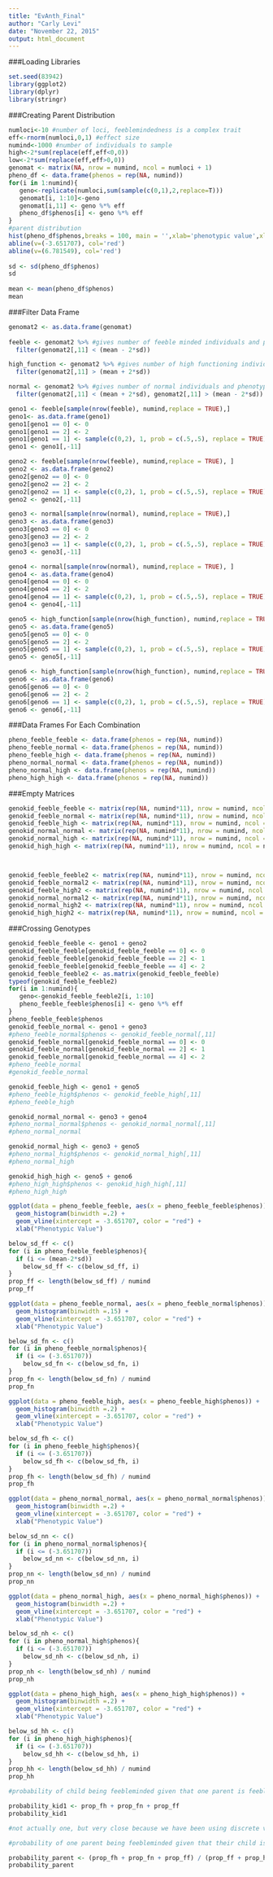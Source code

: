 ```yaml
---
title: "EvAnth_Final"
author: "Carly Levi"
date: "November 22, 2015"
output: html_document
---
```

###Loading Libraries
```r
set.seed(83942)
library(ggplot2)
library(dplyr)
library(stringr)
```
 
###Creating Parent Distribution
```r
numloci<-10 #number of loci, feeblemindedness is a complex trait
eff<-rnorm(numloci,0,1) #effect size
numind<-1000 #number of individuals to sample
high<-2*sum(replace(eff,eff<0,0))
low<-2*sum(replace(eff,eff>0,0))
genomat <- matrix(NA, nrow = numind, ncol = numloci + 1)
pheno_df <- data.frame(phenos = rep(NA, numind))
for(i in 1:numind){
   geno<-replicate(numloci,sum(sample(c(0,1),2,replace=T)))
   genomat[i, 1:10]<-geno
   genomat[i,11] <- geno %*% eff
   pheno_df$phenos[i] <- geno %*% eff
}
#parent distribution
hist(pheno_df$phenos,breaks = 100, main = '',xlab='phenotypic value',xlim=c(low-0.5,high+0.5))
abline(v=(-3.651707), col='red')
abline(v=(6.781549), col='red')
 
sd <- sd(pheno_df$phenos)
sd
 
mean <- mean(pheno_df$phenos)
mean
```

###Filter Data Frame
```r
genomat2 <- as.data.frame(genomat)
 
feeble <- genomat2 %>% #gives number of feeble minded individuals and phenotype
  filter(genomat2[,11] < (mean - 2*sd))

high_function <- genomat2 %>% #gives number of high functioning individuals and phenotype
  filter(genomat2[,11] > (mean + 2*sd))

normal <- genomat2 %>% #gives number of normal individuals and phenotype
  filter(genomat2[,11] < (mean + 2*sd), genomat2[,11] > (mean - 2*sd))
```
 
```r
geno1 <- feeble[sample(nrow(feeble), numind,replace = TRUE),]
geno1<- as.data.frame(geno1)
geno1[geno1 == 0] <- 0
geno1[geno1 == 2] <- 2
geno1[geno1 == 1] <- sample(c(0,2), 1, prob = c(.5,.5), replace = TRUE)
geno1 <- geno1[,-11]

geno2 <- feeble[sample(nrow(feeble), numind,replace = TRUE), ]
geno2 <- as.data.frame(geno2)
geno2[geno2 == 0] <- 0
geno2[geno2 == 2] <- 2
geno2[geno2 == 1] <- sample(c(0,2), 1, prob = c(.5,.5), replace = TRUE)
geno2 <- geno2[,-11]

geno3 <- normal[sample(nrow(normal), numind,replace = TRUE),]
geno3 <- as.data.frame(geno3)
geno3[geno3 == 0] <- 0
geno3[geno3 == 2] <- 2
geno3[geno3 == 1] <- sample(c(0,2), 1, prob = c(.5,.5), replace = TRUE)
geno3 <- geno3[,-11]

geno4 <- normal[sample(nrow(normal), numind,replace = TRUE), ]
geno4 <- as.data.frame(geno4)
geno4[geno4 == 0] <- 0
geno4[geno4 == 2] <- 2
geno4[geno4 == 1] <- sample(c(0,2), 1, prob = c(.5,.5), replace = TRUE)
geno4 <- geno4[,-11]

geno5 <- high_function[sample(nrow(high_function), numind,replace = TRUE),]
geno5 <- as.data.frame(geno5)
geno5[geno5 == 0] <- 0
geno5[geno5 == 2] <- 2
geno5[geno5 == 1] <- sample(c(0,2), 1, prob = c(.5,.5), replace = TRUE)
geno5 <- geno5[,-11]

geno6 <- high_function[sample(nrow(high_function), numind,replace = TRUE), ]
geno6 <- as.data.frame(geno6)
geno6[geno6 == 0] <- 0
geno6[geno6 == 2] <- 2
geno6[geno6 == 1] <- sample(c(0,2), 1, prob = c(.5,.5), replace = TRUE)
geno6 <- geno6[,-11]
```

###Data Frames For Each Combination
```r
pheno_feeble_feeble <- data.frame(phenos = rep(NA, numind))
pheno_feeble_normal <- data.frame(phenos = rep(NA, numind))
pheno_feeble_high <- data.frame(phenos = rep(NA, numind))
pheno_normal_normal <- data.frame(phenos = rep(NA, numind))
pheno_normal_high <- data.frame(phenos = rep(NA, numind))
pheno_high_high <- data.frame(phenos = rep(NA, numind))
```

###Empty Matrices
```r
genokid_feeble_feeble <- matrix(rep(NA, numind*11), nrow = numind, ncol = numloci + 1)
genokid_feeble_normal <- matrix(rep(NA, numind*11), nrow = numind, ncol = numloci + 1)
genokid_feeble_high <- matrix(rep(NA, numind*11), nrow = numind, ncol = numloci + 1)
genokid_normal_normal <- matrix(rep(NA, numind*11), nrow = numind, ncol = numloci + 1)
genokid_normal_high <- matrix(rep(NA, numind*11), nrow = numind, ncol =  numloci + 1)
genokid_high_high <- matrix(rep(NA, numind*11), nrow = numind, ncol = numloci + 1)



genokid_feeble_feeble2 <- matrix(rep(NA, numind*11), nrow = numind, ncol = numloci + 1)
genokid_feeble_normal2 <- matrix(rep(NA, numind*11), nrow = numind, ncol = numloci + 1)
genokid_feeble_high2 <- matrix(rep(NA, numind*11), nrow = numind, ncol = numloci + 1)
genokid_normal_normal2 <- matrix(rep(NA, numind*11), nrow = numind, ncol = numloci + 1)
genokid_normal_high2 <- matrix(rep(NA, numind*11), nrow = numind, ncol =  numloci + 1)
genokid_high_high2 <- matrix(rep(NA, numind*11), nrow = numind, ncol = numloci + 1)
```

###Crossing Genotypes
```r
genokid_feeble_feeble <- geno1 + geno2
genokid_feeble_feeble[genokid_feeble_feeble == 0] <- 0
genokid_feeble_feeble[genokid_feeble_feeble == 2] <- 1
genokid_feeble_feeble[genokid_feeble_feeble == 4] <- 2
genokid_feeble_feeble2 <- as.matrix(genokid_feeble_feeble)
typeof(genokid_feeble_feeble2)
for(i in 1:numind){
   geno<-genokid_feeble_feeble2[i, 1:10]
   pheno_feeble_feeble$phenos[i] <- geno %*% eff
}
pheno_feeble_feeble$phenos
genokid_feeble_normal <- geno1 + geno3
#pheno_feeble_normal$phenos <- genokid_feeble_normal[,11]
genokid_feeble_normal[genokid_feeble_normal == 0] <- 0
genokid_feeble_normal[genokid_feeble_normal == 2] <- 1
genokid_feeble_normal[genokid_feeble_normal == 4] <- 2
#pheno_feeble_normal
#genokid_feeble_normal

genokid_feeble_high <- geno1 + geno5
#pheno_feeble_high$phenos <- genokid_feeble_high[,11]
#pheno_feeble_high

genokid_normal_normal <- geno3 + geno4
#pheno_normal_normal$phenos <- genokid_normal_normal[,11]
#pheno_normal_normal 

genokid_normal_high <- geno3 + geno5
#pheno_normal_high$phenos <- genokid_normal_high[,11]
#pheno_normal_high 

genokid_high_high <- geno5 + geno6
#pheno_high_high$phenos <- genokid_high_high[,11]
#pheno_high_high
```

```r
ggplot(data = pheno_feeble_feeble, aes(x = pheno_feeble_feeble$phenos)) +
  geom_histogram(binwidth =.2) +
  geom_vline(xintercept = -3.651707, color = "red") +
  xlab("Phenotypic Value")

below_sd_ff <- c()
for (i in pheno_feeble_feeble$phenos){
  if (i <= (mean-2*sd))
    below_sd_ff <- c(below_sd_ff, i)
}
prop_ff <- length(below_sd_ff) / numind
prop_ff
```

```r
ggplot(data = pheno_feeble_normal, aes(x = pheno_feeble_normal$phenos)) +
  geom_histogram(binwidth =.15) +
  geom_vline(xintercept = -3.651707, color = "red") +
  xlab("Phenotypic Value")

below_sd_fn <- c()
for (i in pheno_feeble_normal$phenos){
  if (i <= (-3.651707))
    below_sd_fn <- c(below_sd_fn, i)
}
prop_fn <- length(below_sd_fn) / numind
prop_fn
```

```r
ggplot(data = pheno_feeble_high, aes(x = pheno_feeble_high$phenos)) +
  geom_histogram(binwidth =.2) +
  geom_vline(xintercept = -3.651707, color = "red") +
  xlab("Phenotypic Value")

below_sd_fh <- c()
for (i in pheno_feeble_high$phenos){
  if (i <= (-3.651707))
    below_sd_fh <- c(below_sd_fh, i)
}
prop_fh <- length(below_sd_fh) / numind
prop_fh
```

```r
ggplot(data = pheno_normal_normal, aes(x = pheno_normal_normal$phenos)) +
  geom_histogram(binwidth =.2) +
  geom_vline(xintercept = -3.651707, color = "red") +
  xlab("Phenotypic Value")

below_sd_nn <- c()
for (i in pheno_normal_normal$phenos){
  if (i <= (-3.651707))
    below_sd_nn <- c(below_sd_nn, i)
}
prop_nn <- length(below_sd_nn) / numind
prop_nn
```

```r
ggplot(data = pheno_normal_high, aes(x = pheno_normal_high$phenos)) +
  geom_histogram(binwidth =.2) +
  geom_vline(xintercept = -3.651707, color = "red") +
  xlab("Phenotypic Value")

below_sd_nh <- c()
for (i in pheno_normal_high$phenos){
  if (i <= (-3.651707))
    below_sd_nh <- c(below_sd_nh, i)
}
prop_nh <- length(below_sd_nh) / numind
prop_nh
```

```r
ggplot(data = pheno_high_high, aes(x = pheno_high_high$phenos)) +
  geom_histogram(binwidth =.2) +
  geom_vline(xintercept = -3.651707, color = "red") +
  xlab("Phenotypic Value")

below_sd_hh <- c()
for (i in pheno_high_high$phenos){
  if (i <= (-3.651707))
    below_sd_hh <- c(below_sd_hh, i)
}
prop_hh <- length(below_sd_hh) / numind
prop_hh
```

```r
#probability of child being feebleminded given that one parent is feebleminded

probability_kid1 <- prop_fh + prop_fn + prop_ff
probability_kid1

#not actually one, but very close because we have been using discrete values
```

```r
#probability of one parent being feebleminded given that their child is feebleminded

probability_parent <- (prop_fh + prop_fn + prop_ff) / (prop_ff + prop_hh + prop_nh + prop_nn + prop_fh + prop_fn)
probability_parent
```

